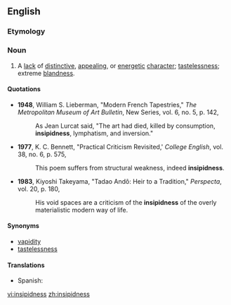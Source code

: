 ==English==

===Etymology===
{{suffix|insipid|ness}}

===Noun===
{{en-noun|-}}

# A [[lack]] of [[distinctive]], [[appealing]], or [[energetic]] [[character]]; [[tastelessness]]; extreme [[blandness]].

====Quotations====
*'''1948''', William S. Lieberman, "Modern French Tapestries," ''The Metropolitan Museum of Art Bulletin'', New Series, vol. 6, no. 5, p. 142,
*:As Jean Lurcat said, "The art had died, killed by consumption, '''insipidness''', lymphatism, and inversion."
*'''1977''', K. C. Bennett, "Practical Criticism Revisited,' ''College English'', vol. 38, no. 6, p. 575,
*:This poem suffers from structural weakness, indeed '''insipidness'''.
*'''1983''', Kiyoshi Takeyama, "Tadao Andô: Heir to a Tradition," ''Perspecta'', vol. 20, p. 180,
*:His void spaces are a criticism of the '''insipidness''' of the overly materialistic modern way of life.

====Synonyms====
* [[vapidity]]
* [[tastelessness]]

====Translations====
{{trans-top|lack of distinctive, appealing, or energetic character}}
{{trans-mid}}
* Spanish: {{t|es|insipidez|f}}
{{trans-bottom}}

[[vi:insipidness]]
[[zh:insipidness]]